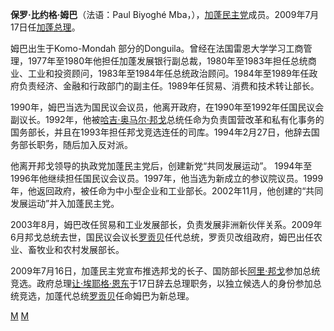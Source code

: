 {{expand|time=2009-07-20T06:48:16+00:00}}
{{unreferenced|time=2009-07-20T06:48:16+00:00}}
'''保罗·比约格·姆巴'''（法语：Paul Biyoghé Mba，{{bd|1953年|4月18日|||M}}），[[加蓬民主党|加蓬民主党]]成员。2009年7月17日任[[加蓬总理|加蓬总理]]。

姆巴出生于Komo-Mondah 部分的Donguila。曾经在法国雷恩大学学习工商管理，1977年至1980年他担任加蓬发展银行副总裁，1980年至1983年担任总统商业、工业和投资顾问，1983年至1984年任总统政治顾问。1984年至1989年任政府负责经济、金融和行政部门的副主任。1989年任贸易、消费和技术转让部长。

1990年，姆巴当选为国民议会议员，他离开政府，在1990年至1992年任国民议会副议长。1992年，他被[[哈吉·奥马尔·邦戈|哈吉·奥马尔·邦戈]]总统任命为负责国营改革和私有化事务的国务部长，并且在1993年担任邦戈竞选连任的司库。1994年2月27日，他辞去国务部长职务，随后加入反对派。

他离开邦戈领导的执政党加蓬民主党后，创建新党“共同发展运动”。 1994年至1996年他继续担任国民议会议员。1997年，他当选为新成立的参议院议员。1999年，他返回政府，被任命为中小型企业和工业部长。2002年11月，他创建的“共同发展运动”并入加蓬民主党。

2003年8月，姆巴改任贸易和工业发展部长，负责发展非洲新伙伴关系。2009年6月邦戈总统去世，国民议会议长[[罗贡贝|罗贡贝]]任代总统，罗贡贝改组政府，姆巴出任农业、畜牧业和农村发展部长。

2009年7月16日，加蓬民主党宣布推选邦戈的长子、国防部长[[阿里·邦戈|阿里·邦戈]]参加总统竞选。政府总理[[让·埃耶格·恩东|让·埃耶格·恩东]]于17日辞去总理职务，以独立候选人的身份参加总统竞选，加蓬代总统[[罗贡贝|罗贡贝]]任命姆巴为新总理。

[[Category:加蓬总理|M]]
[[Category:雷恩大學校友|M]]
